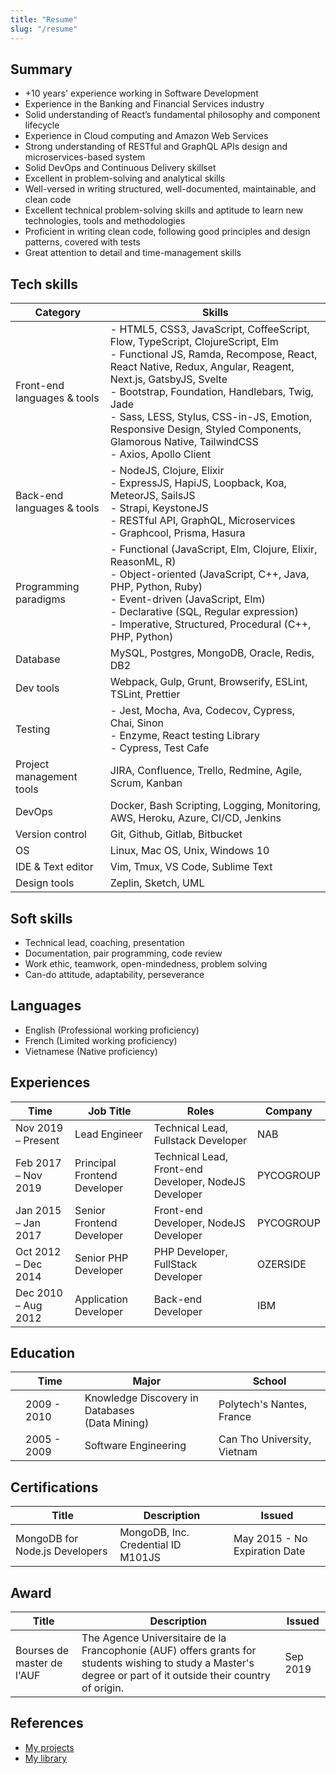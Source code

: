 ```yaml
---
title: "Resume"
slug: "/resume"
---
```



## Summary
- +10 years' experience working in Software Development
- Experience in the Banking and Financial Services industry
- Solid understanding of React’s fundamental philosophy and component lifecycle
- Experience in Cloud computing and Amazon Web Services
- Strong understanding of RESTful and GraphQL APIs design and microservices-based system
- Solid DevOps and Continuous Delivery skillset
- Excellent in problem-solving and analytical skills
- Well-versed in writing structured, well-documented, maintainable, and clean code
- Excellent technical problem-solving skills and aptitude to learn new technologies, tools and methodologies
- Proficient in writing clean code, following good principles and design patterns, covered with tests
- Great attention to detail and time-management skills

## Tech skills
Category | Skills
---------|--------
Front-end languages & tools | - HTML5, CSS3, JavaScript, CoffeeScript, Flow, TypeScript, ClojureScript, Elm <br />- Functional JS, Ramda, Recompose, React, React Native, Redux, Angular, Reagent, Next.js, GatsbyJS, Svelte<br />- Bootstrap, Foundation, Handlebars, Twig, Jade<br />- Sass, LESS, Stylus, CSS-in-JS, Emotion, Responsive Design, Styled Components, Glamorous Native, TailwindCSS <br /> - Axios, Apollo Client
Back-end languages & tools | - NodeJS, Clojure, Elixir <br /> - ExpressJS, HapiJS, Loopback, Koa, MeteorJS, SailsJS <br />- Strapi, KeystoneJS<br />- RESTful API, GraphQL, Microservices <br />- Graphcool, Prisma, Hasura
Programming paradigms | - Functional (JavaScript, Elm, Clojure, Elixir, ReasonML, R)<br />- Object-oriented (JavaScript, C++, Java, PHP, Python, Ruby)<br />- Event-driven (JavaScript, Elm)<br />- Declarative (SQL, Regular expression)<br />- Imperative, Structured, Procedural (C++, PHP, Python)
Database | MySQL, Postgres, MongoDB, Oracle, Redis, DB2
Dev tools | Webpack, Gulp, Grunt, Browserify, ESLint, TSLint, Prettier
Testing | - Jest, Mocha, Ava, Codecov, Cypress, Chai, Sinon <br /> - Enzyme, React testing Library <br /> - Cypress, Test Cafe
Project management tools | JIRA, Confluence, Trello, Redmine, Agile, Scrum, Kanban
DevOps | Docker, Bash Scripting, Logging, Monitoring, AWS, Heroku, Azure, CI/CD, Jenkins
Version control | Git, Github, Gitlab, Bitbucket
OS | Linux, Mac OS, Unix, Windows 10
IDE & Text editor | Vim, Tmux, VS Code, Sublime Text
Design tools | Zeplin, Sketch, UML

## Soft skills
- Technical lead, coaching, presentation
- Documentation, pair programming, code review
- Work ethic, teamwork, open-mindedness, problem solving
- Can-do attitude, adaptability, perseverance

## Languages

- English (Professional working proficiency)
- French (Limited working proficiency)
- Vietnamese (Native proficiency)

## Experiences
Time | Job Title | Roles | Company
-----|-----------|-------|--------
Nov 2019 – Present | Lead Engineer | Technical Lead, Fullstack Developer | NAB
Feb 2017 – Nov 2019 | Principal Frontend Developer | Technical Lead, Front-end Developer, NodeJS Developer | PYCOGROUP
Jan 2015 – Jan 2017 | Senior Frontend Developer | Front-end Developer, NodeJS Developer | PYCOGROUP
Oct 2012 – Dec 2014 | Senior PHP Developer | PHP Developer, FullStack Developer | OZERSIDE
Dec 2010 – Aug 2012 | Application Developer | Back-end Developer | IBM

## Education
[]()   | Time | Major | School
---|------|-------|-------
<Icon name="polytech-nantes" /> | 2009 - 2010 | Knowledge Discovery in Databases <br /> (Data Mining) | Polytech's Nantes, France
<Icon name="ctu" /> | 2005 - 2009 | Software Engineering | Can Tho University, Vietnam

## Certifications
Title | Description | Issued
------|-------------|--------
MongoDB for Node.js Developers | MongoDB, Inc. Credential ID M101JS | May 2015 - No Expiration Date

## Award
Title | Description | Issued
------|-------------|--------
Bourses de master de l'AUF | The Agence Universitaire de la Francophonie (AUF) offers grants for students wishing to study a Master's degree or part of it outside their country of origin. | Sep 2019

## References
- [My projects](https://www.linkedin.com/in/loc-phan/)
- [My library](https://books.google.com/books?uid=100189658681647990568&hl=en)
